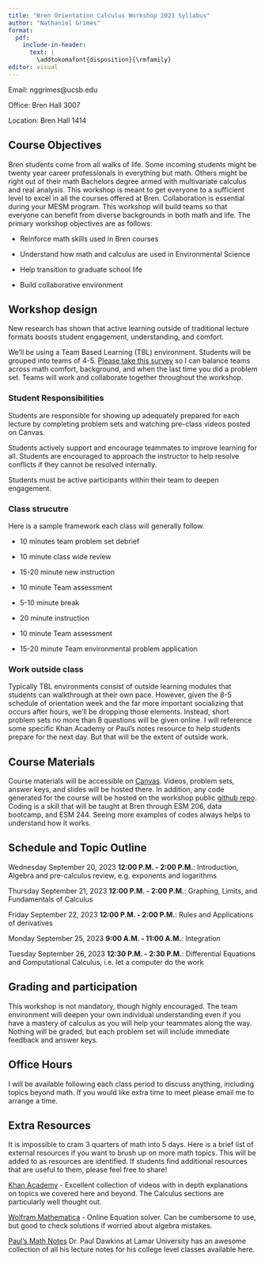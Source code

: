 ```yaml
---
title: "Bren Orientation Calculus Workshop 2023 Syllabus"
author: "Nathaniel Grimes"
format:
  pdf:
    include-in-header:
      text: |
        \addtokomafont{disposition}{\rmfamily}
editor: visual
---
```


Email: nggrimes@ucsb.edu

Office: Bren Hall 3007

Location: Bren Hall 1414


## Course Objectives

Bren students come from all walks of life. Some incoming students might be twenty year career professionals in everything but math. Others might be right out of their math Bachelors degree armed with multivariate calculus and real analysis. This workshop is meant to get everyone to a sufficient level to excel in all the courses offered at Bren. Collaboration is essential during your MESM program. This workshop will build teams so that everyone can benefit from diverse backgrounds in both math and life. The primary workshop objectives are as follows:

- Reinforce math skills used in Bren courses

- Understand how math and calculus are used in Environmental Science

- Help transition to graduate school life

- Build collaborative environment

## Workshop design

New research has shown that active learning outside of traditional lecture formats boosts student engagement, understanding, and comfort.

We'll be using a Team Based Learning (TBL) environment. Students will be grouped into teams of 4-5. [Please take this survey](https://docs.google.com/forms/d/13qlU8WEgVMUxiuF9gezNgu5oAbgDX4zeN1QcjbZssfM/edit) so I can balance teams across math comfort, background, and when the last time you did a problem set. Teams will work and collaborate together throughout the workshop.

### Student Responsibilities

Students are responsible for showing up adequately prepared for each lecture by completing problem sets and watching pre-class videos posted on Canvas.

Students actively support and encourage teammates to improve learning for all. Students are encouraged to approach the instructor to help resolve conflicts if they cannot be resolved internally. 

Students must be active participants within their team to deepen engagement. 

### Class strucutre

Here is a sample framework each class will generally follow.

- 10 minutes team problem set debrief

- 10 minute class wide review

- 15-20 minute new instruction

- 10 minute Team assessment

- 5-10 minute break

- 20 minute instruction

- 10 minute Team assessment

- 15-20 minute Team environmental problem application

### Work outside class

Typically TBL environments consist of outside learning modules that students can walkthrough at their own pace. However, given the 8-5 schedule of orientation week and the far more important socializing that occurs after hours, we'll be dropping those elements. Instead, short problem sets no more than 8 questions will be given online. I will reference some specific Khan Academy or Paul's notes resource to help students prepare for the next day. But that will be the extent of outside work. 

## Course Materials

Course materials will be accessible on [Canvas](https://www.canvas.ucsb.edu/). Videos, problem sets, answer keys, and slides will be hosted there. In addition, any code generated for the course will be hosted on the workshop public [github repo](https://github.com/nggrimes/bren-math-workshop). Coding is a skill that will be taught at Bren through ESM 206, data bootcamp, and ESM 244. Seeing more examples of codes always helps to understand how it works.


## Schedule and Topic Outline

Wednesday September 20, 2023
**12:00 P.M. - 2:00 P.M.**:  Introduction, Algebra and pre-calculus review, e.g. exponents and logarithms


Thursday September 21, 2023
**12:00 P.M. - 2:00 P.M.**:  Graphing, Limits, and Fundamentals of Calculus


Friday September 22, 2023
**12:00 P.M. - 2:00 P.M.**:  Rules and Applications of derivatives


Monday September 25, 2023
**9:00 A.M. - 11:00 A.M.**:  Integration

Tuesday September 26, 2023
**12:30 P.M. - 2:30 P.M.**:   Differential Equations and Computational Calculus, i.e. let a computer do the work

## Grading and participation

This workshop is not mandatory, though highly encouraged. The team environment will deepen your own individual understanding even if you have a mastery of calculus as you will help your teammates along the way. Nothing will be graded, but each problem set will include immediate feedback and answer keys.

## Office Hours

I will be available following each class period to discuss anything, including topics beyond math. If you would like extra time to meet please email me to arrange a time.

## Extra Resources

It is impossible to cram 3 quarters of math into 5 days. Here is a brief list of external resources if you want to brush up on more math topics. This will be added to as resources are identified. If students find additional resources that are useful to them, please feel free to share!

[Khan Academy](https://www.khanacademy.org/) - Excellent collection of videos with in depth explanations on topics we covered here and beyond. The Calculus sections are particularly well thought out.

[Wolfram Mathematica](https://www.wolfram.com/mathematica/) - Online Equation solver. Can be cumbersome to use, but good to check solutions if worried about algebra mistakes.

[Paul's Math Notes](https://tutorial.math.lamar.edu/) Dr. Paul Dawkins at Lamar University has an awesome collection of all his lecture notes for his college level classes available here.
